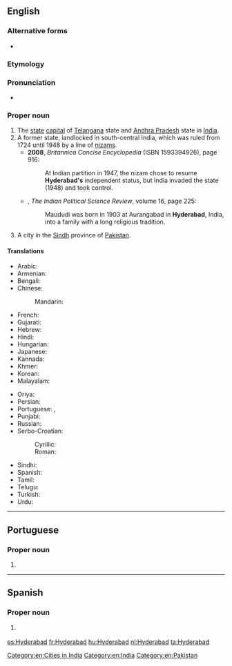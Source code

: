 ==English==
{{wikipedia|Hyderabad, India}}
{{wikipedia|Hyderabad, Sindh}}

===Alternative forms===
* {{alter|en|Haidarabad}}

===Etymology===
{{rfe|lang=en}}

===Pronunciation===
* {{IPA|/ˈhaɪdərəbɑːd/|lang=en}}

===Proper noun===
{{en-proper noun}}

# The [[state]] [[capital]] of [[Telangana]] state and [[Andhra Pradesh]] state in [[India]].
# A former state, landlocked in south-central India, which was ruled from 1724 until 1948 by a line of [[nizam]]s.
#* '''2008''', ''Britannica Concise Encyclopedia'' (ISBN 1593394926), page 916:
#*: At Indian partition in 1947, the nizam chose to resume '''Hyderabad's''' independent status, but India invaded the state (1948) and took control.
#* {{rfdate}}, ''The Indian Political Science Review'', volume 16, page 225:
#*: Maududi was born in 1903 at Aurangabad in '''Hyderabad''', India, into a family with a long religious tradition.
# A city in the [[Sindh]] province of [[Pakistan]].

====Translations====
{{trans-top|capital of Telangana}}
* Arabic: {{t|ar|حَيْدَر أَبَاد|m}}
* Armenian: {{t|hy|Հայդարաբադ}}
* Bengali: {{t|bn|হায়দরাবাদ|tr=haydôrabad|sc=Beng}}
* Chinese:
*: Mandarin: {{t|cmn|海得拉巴|tr=Hǎidelābā|sc=Hani}}
* French: {{t|fr|Hyderābād}}
* Gujarati: {{t|gu|હૈદરાબાદ|tr=Haidarābād|sc=Gujr}}
* Hebrew: {{t|he|היידראבאד|sc=Hebr}}
* Hindi: {{t|hi|हैदराबाद|tr=haidarābād|sc=Deva}}
* Hungarian: {{t+|hu|Haidarábád}}
* Japanese: {{t|ja|ハイデラバード|tr=Haiderabādo}}
* Kannada: {{t+|kn|ಹೈದರಾಬಾದ್|sc=Knda}}
* Khmer: {{t|km|ហ៊ី​ដឺ​រ៉ា​បេ​ដ|tr=hiidəɨraabaed|sc=Khmr}}
* Korean: {{t|ko|하이데라바드|tr=Haiderabadeu|sc=Hang}}
* Malayalam: {{t|ml|ഹൈദരാബാദ്|sc=Mlym}}
{{trans-mid}}
* Oriya: {{t|or|ହୈଦରାବାଦ|tr=Haidôrābādô|sc=Orya}}
* Persian: {{t|fa|حیدرآباد|tr=Heydar-âbâd|sc=fa-Arab}}
* Portuguese: {{t|pt|Hyderabad|f}}, {{t|pt|Hiderabade|f}}
* Punjabi: {{t|pa|ਹੈਦਰਾਬਾਦ|tr=Haidarābād|sc=Guru}}
* Russian: {{t+|ru|Хайдараба́д|m}}
* Serbo-Croatian:
*: Cyrillic: {{t|sh|Хајдерабад|m|sc=Cyrl}}
*: Roman: {{t|sh|Hajderabad|m}}
* Sindhi: {{t|sd|حيدر اباد|alt=حيدر آباد|tr=Haidarābād|sc=sd-Arab}}
* Spanish: {{t+|es|Hyderabad}}
* Tamil: {{t|ta|ஐதராபாத்|sc=Taml}}
* Telugu: {{t|te|హైదరాబాదు|sc=Telu}}
* Turkish: {{t|tr|Haydarabad}}
* Urdu: {{t|ur|حیدرآباد|tr=haidarābād|sc=ur-Arab}}
{{trans-bottom}}

[[Category:en:Cities in India]]
[[Category:en:India]]
[[Category:en:Pakistan]]

----

==Portuguese==

===Proper noun===
{{pt-proper noun|f}}

# {{alternative form of|Hiderabade|lang=pt}}

----

==Spanish==
{{wikipedia|lang=es}}

===Proper noun===
{{es-proper noun}}

# {{l|en|Hyderabad}} {{gloss|capital of Telangana}}

[[es:Hyderabad]]
[[fr:Hyderabad]]
[[hu:Hyderabad]]
[[nl:Hyderabad]]
[[ta:Hyderabad]]